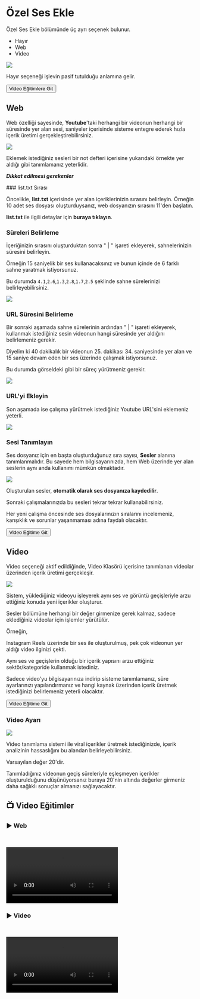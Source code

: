 
# Özel Ses Ekle


Özel Ses Ekle bölümünde üç ayrı seçenek bulunur. 

- Hayır
- Web
- Video

<Image src={ozelsesekle} />


Hayır seçeneği  işlevin pasif tutulduğu anlamına gelir.



<Link href={`/hitgun/viral/ozelses#-video-e%C4%9Fitimler`}>
  <div className="responsive-table__row" style={{ textAlign: 'center' }}>
    <div className="responsive-table__item">
      <button
        className="responsive-table__button button button--secondary"
        style={{
          width: '100%',  // Genişliği %100 olarak ayarlandı
          marginTop: 14,
          padding: 12,
          backgroundColor: '#00AAFF',
          borderRadius: 8,
          color: '#fff',
          fontSize: '1.1rem',
          textDecoration: 'none',
          cursor: 'pointer',
          userSelect: 'none'
        }}
      >
        Video Eğitimlere Git  
      </button>
    </div>
  </div>
</Link>


## Web

Web özelliği sayesinde, **Youtube**'taki herhangi bir videonun herhangi bir süresinde yer alan sesi, 
saniyeler içerisinde sisteme entegre ederek hızla içerik üretimi gerçekleştirebilirsiniz.


<Image src={ozelsesweb} />


Eklemek istediğiniz sesleri bir not defteri içerisine yukarıdaki örnekte yer aldığı gibi tanımlamanız yeterlidir.


***Dikkat edilmesi gerekenler***


<Steps>
### list.txt Sırası
 
Öncelikle, **list.txt** içerisinde yer alan içeriklerinizin sırasını belirleyin. Örneğin 10 adet ses dosyası oluşturduysanız, web dosyanızın sırasını 11'den başlatın.

**list.txt** ile ilgili detaylar için <Link href="/hitgun/viral/sesler">**buraya tıklayın**.</Link>
 
### Süreleri Belirleme
 
İçeriğinizin sırasını oluşturduktan sonra " | " işareti ekleyerek, sahnelerinizin süresini belirleyin.

Örneğin 15 saniyelik bir ses kullanacaksınız ve bunun içinde de 6 farklı sahne yaratmak istiyorsunuz.

Bu durumda ``4.1``,``2.6``,``1.3``,``2.8``,``1.7``,``2.5`` şeklinde sahne sürelerinizi belirleyebilirsiniz.

<Image src={ozelsesweb2} />

### URL Süresini Belirleme

Bir sonraki aşamada sahne sürelerinin ardından " | " işareti ekleyerek, kullanmak istediğiniz sesin videonun hangi süresinde yer aldığını belirlemeniz gerekir.

Diyelim ki 40 dakikalık bir videonun 25. dakikası 34. saniyesinde yer alan ve 15 saniye devam eden bir ses üzerinde çalışmak istiyorsunuz.

Bu durumda görseldeki gibi bir süreç yürütmeniz gerekir.

<Image src={ozelsesweb3} />

### URL'yi Ekleyin

Son aşamada ise çalışma yürütmek istediğiniz Youtube URL'sini eklemeniz yeterli.

<Image src={ozelsesweb4} />


### Sesi Tanımlayın

Ses dosyanız için en başta oluşturduğunuz sıra sayısı, <Link href="/hitgun/viral/sesler">**Sesler**</Link> alanına tanımlanmalıdır. 
Bu sayede hem bilgisayarınızda, hem Web üzerinde yer alan seslerin aynı anda kullanımı mümkün olmaktadır.

<Image src={ozelsesweb5} />


</Steps>

Oluşturulan sesler, **otomatik olarak ses dosyanıza kaydedilir**.

Sonraki çalışmalarınızda bu sesleri tekrar tekrar kullanabilirsiniz.

Her yeni çalışma öncesinde ses dosyalarınızın sıralarını incelemeniz, karışıklık ve sorunlar yaşanmaması adına faydalı olacaktır.


<Link href={`/hitgun/viral/ozelses#%EF%B8%8F-web`}>
  <div className="responsive-table__row" style={{ textAlign: 'center' }}>
    <div className="responsive-table__item">
      <button
        className="responsive-table__button button button--secondary"
        style={{
          width: '100%',  // Genişliği %100 olarak ayarlandı
          marginTop: 14,
          padding: 12,
          backgroundColor: '#8C00D1',
          borderRadius: 8,
          color: '#fff',
          fontSize: '1.1rem',
          textDecoration: 'none',
          cursor: 'pointer',
          userSelect: 'none'
        }}
      >
        Video Eğitime Git  
      </button>
    </div>
  </div>
</Link>


## Video

Video seçeneği aktif edildiğinde, Video Klasörü içerisine tanımlanan videolar üzerinden içerik üretimi gerçekleşir.

<Image src={ozelsesvideo2} />

Sistem, yüklediğiniz videoyu işleyerek aynı ses ve görüntü geçişleriyle arzu ettiğiniz konuda yeni içerikler oluşturur.

Sesler bölümüne herhangi bir değer girmenize gerek kalmaz, sadece eklediğiniz videolar için işlemler yürütülür.

Örneğin,

Instagram Reels üzerinde bir ses ile oluşturulmuş, pek çok videonun yer aldığı video ilginizi çekti.

Aynı ses ve geçişlerin olduğu bir içerik yapısını arzu ettiğiniz sektör/kategoride kullanmak istediniz.

Sadece video'yu bilgisayarınıza indirip sisteme tanımlamanız, süre ayarlarınızı yapılandırmanız ve hangi kaynak üzerinden içerik üretmek istediğinizi belirlemeniz yeterli olacaktır.


<Link href={`/hitgun/viral/ozelses#%EF%B8%8F-video`}>
  <div className="responsive-table__row" style={{ textAlign: 'center' }}>
    <div className="responsive-table__item">
      <button
        className="responsive-table__button button button--secondary"
        style={{
          width: '100%',  // Genişliği %100 olarak ayarlandı
          marginTop: 14,
          padding: 12,
          backgroundColor: '#8C00D1',
          borderRadius: 8,
          color: '#fff',
          fontSize: '1.1rem',
          textDecoration: 'none',
          cursor: 'pointer',
          userSelect: 'none'
        }}
      >
        Video Eğitime Git  
      </button>
    </div>
  </div>
</Link>


### Video Ayarı

<Image src={ozelsesvideo} />


Video tanımlama sistemi ile viral içerikler üretmek istediğinizde, içerik analizinin hassaslığını bu alandan belirleyebilirsiniz.


Varsayılan değer 20'dir.

Tanımladığınız videonun geçiş süreleriyle eşleşmeyen içerikler oluşturulduğunu düşünüyorsanız 
buraya 20'nin altında değerler girmeniz daha sağlıklı sonuçlar almanızı sağlayacaktır.


## 📺 Video Eğitimler

### ▶️ Web
    

<video controls>
  <source src="https://forum.ve3.plus/assets/files/2024-04-28/docs-turkce-egitimler/viral-ozelses-web.mp4" type="video/mp4" />
  Your browser does not support the video tag.
</video>


### ▶️ Video
    

<video controls>
  <source src="https://forum.ve3.plus/assets/files/2024-04-28/docs-turkce-egitimler/viral-ozelses-video.mp4" type="video/mp4" />
  Your browser does not support the video tag.
</video>